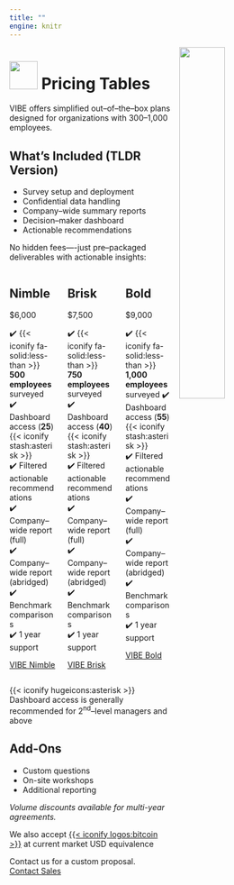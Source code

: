 ```yaml
---
title: ""
engine: knitr
---
```


![](img/commerce.jpg){style="float: right; margin-left: 1em; width: 40%;"}

# ![](img/logo.png){.absolute height="50"} Pricing Tables

[VIBE]{.vibe} offers simplified out--of--the--box plans designed for organizations with 300–1,000 employees.  

## What's Included (TLDR Version)

- Survey setup and deployment
- Confidential data handling
- Company--wide summary reports
- Decision--maker dashboard
- Actionable recommendations

No hidden fees—-just pre--packaged deliverables with actionable insights:

:::{.columns .pricing-columns}

::: {.column width="33%"}

## Nimble

$6,000

✔️ {{< iconify fa-solid:less-than >}} **500 employees** surveyed  
✔️ Dashboard access (**25**){{< iconify stash:asterisk >}}  
✔️ Filtered actionable recommendations  
✔️ Company--wide report (full)  
✔️ Company--wide report (abridged)  
✔️ Benchmark comparisons  
✔️ 1 year support 

[[[VIBE]{.vibe} Nimble]{.btn .btn-outline-primary}](contact.qmd)

:::

::: {.column width="33%"}

## Brisk 

$7,500

✔️ {{< iconify fa-solid:less-than >}} **750 employees** surveyed  
✔️ Dashboard access (**40**){{< iconify stash:asterisk >}}    
✔️ Filtered actionable recommendations  
✔️ Company--wide report (full)  
✔️ Company--wide report (abridged)  
✔️ Benchmark comparisons  
✔️ 1 year support  

[[[VIBE]{.vibe} Brisk]{.btn .btn-outline-primary}](contact.qmd)

:::

::: {.column width="33%"}

## Bold 

$9,000

✔️ {{< iconify fa-solid:less-than >}}  **1,000 employees** surveyed 
✔️ Dashboard access (**55**){{< iconify stash:asterisk >}}  
✔️ Filtered actionable recommendations  
✔️ Company--wide report (full)  
✔️ Company--wide report (abridged)  
✔️ Benchmark comparisons  
✔️ 1 year support  

[[[VIBE]{.vibe} Bold]{.btn .btn-outline-primary}](contact.qmd)

:::

:::

{{< iconify hugeicons:asterisk >}} Dashboard access is generally recommended for 2^nd^--level managers and above 

## Add-Ons

- Custom questions
- On-site workshops
- Additional reporting

*Volume discounts available for multi-year agreements.*


We also accept [{{< iconify logos:bitcoin >}}](https://bitcoin.org/en/) at current market USD equivalence  

Contact us for a custom proposal.  
[Contact Sales](contact.qmd){.btn .btn-outline-primary}

